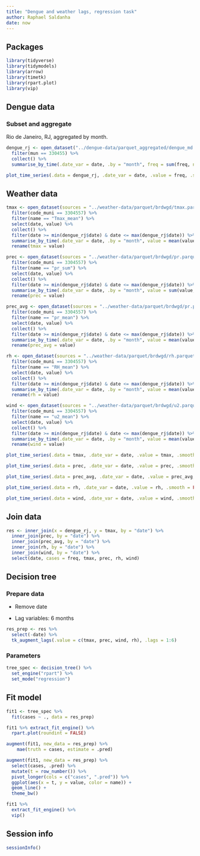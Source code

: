 ```yaml
---
title: "Dengue and weather lags, regression task"
author: Raphael Saldanha
date: now
---
```


## Packages

```r
library(tidyverse)
library(tidymodels)
library(arrow)
library(timetk)
library(rpart.plot)
library(vip)
```

## Dengue data

### Subset and aggregate

Rio de Janeiro, RJ, aggregated by month.

```r
dengue_rj <- open_dataset("../dengue-data/parquet_aggregated/dengue_md.parquet") %>%
  filter(mun == 330455) %>%
  collect() %>%
  summarise_by_time(.date_var = date, .by = "month", freq = sum(freq, na.rm = TRUE))
```

```r
plot_time_series(.data = dengue_rj, .date_var = date, .value = freq, .smooth = FALSE, .title = "Dengue, absolute number of cases")
```

## Weather data

```r
tmax <- open_dataset(sources = "../weather-data/parquet/brdwgd/tmax.parquet") %>%
  filter(code_muni == 3304557) %>%
  filter(name == "Tmax_mean") %>%
  select(date, value) %>%
  collect() %>%
  filter(date >= min(dengue_rj$date) & date <= max(dengue_rj$date)) %>%
  summarise_by_time(.date_var = date, .by = "month", value = mean(value, na.rm = TRUE)) %>%
  rename(tmax = value)

prec <- open_dataset(sources = "../weather-data/parquet/brdwgd/pr.parquet") %>%
  filter(code_muni == 3304557) %>%
  filter(name == "pr_sum") %>%
  select(date, value) %>%
  collect() %>%
  filter(date >= min(dengue_rj$date) & date <= max(dengue_rj$date)) %>%
  summarise_by_time(.date_var = date, .by = "month", value = sum(value, na.rm = TRUE)) %>%
  rename(prec = value)

prec_avg <- open_dataset(sources = "../weather-data/parquet/brdwgd/pr.parquet") %>%
  filter(code_muni == 3304557) %>%
  filter(name == "pr_mean") %>%
  select(date, value) %>%
  collect() %>%
  filter(date >= min(dengue_rj$date) & date <= max(dengue_rj$date)) %>%
  summarise_by_time(.date_var = date, .by = "month", value = mean(value, na.rm = TRUE)) %>%
  rename(prec_avg = value)

rh <- open_dataset(sources = "../weather-data/parquet/brdwgd/rh.parquet") %>%
  filter(code_muni == 3304557) %>%
  filter(name == "RH_mean") %>%
  select(date, value) %>%
  collect() %>%
  filter(date >= min(dengue_rj$date) & date <= max(dengue_rj$date)) %>%
  summarise_by_time(.date_var = date, .by = "month", value = mean(value, na.rm = TRUE)) %>%
  rename(rh = value)

wind <- open_dataset(sources = "../weather-data/parquet/brdwgd/u2.parquet") %>%
  filter(code_muni == 3304557) %>%
  filter(name == "u2_mean") %>%
  select(date, value) %>%
  collect() %>%
  filter(date >= min(dengue_rj$date) & date <= max(dengue_rj$date)) %>%
  summarise_by_time(.date_var = date, .by = "month", value = mean(value, na.rm = TRUE)) %>%
  rename(wind = value)
```

```r
plot_time_series(.data = tmax, .date_var = date, .value = tmax, .smooth = FALSE, .title = "Max temp, average")
```

```r
plot_time_series(.data = prec, .date_var = date, .value = prec, .smooth = FALSE, .title = "Precipitation, sum")
```

```r
plot_time_series(.data = prec_avg, .date_var = date, .value = prec_avg, .smooth = FALSE, .title = "Precipitation, average")
```

```r
plot_time_series(.data = rh, .date_var = date, .value = rh, .smooth = FALSE, .title = "Relative humidity, average")
```

```r
plot_time_series(.data = wind, .date_var = date, .value = wind, .smooth = FALSE, .title = "Wind, average")
```

## Join data

```r
res <- inner_join(x = dengue_rj, y = tmax, by = "date") %>%
  inner_join(prec, by = "date") %>%
  inner_join(prec_avg, by = "date") %>%
  inner_join(rh, by = "date") %>%
  inner_join(wind, by = "date") %>%
  select(date, cases = freq, tmax, prec, rh, wind)
```

## Decision tree

### Prepare data

-   Remove date

-   Lag variables: 6 months

```r
res_prep <- res %>%
  select(-date) %>%
  tk_augment_lags(.value = c(tmax, prec, wind, rh), .lags = 1:6)
```

### Parameters

```r
tree_spec <- decision_tree() %>%
  set_engine("rpart") %>%
  set_mode("regression")
```

## Fit model

```r
fit1 <- tree_spec %>%
  fit(cases ~ ., data = res_prep)
```

```r
fit1 %>% extract_fit_engine() %>%
  rpart.plot(roundint = FALSE)
```

```r
augment(fit1, new_data = res_prep) %>%
    mae(truth = cases, estimate = .pred)
```

```r
augment(fit1, new_data = res_prep) %>%
  select(cases, .pred) %>%
  mutate(t = row_number()) %>%
  pivot_longer(cols = c("cases", ".pred")) %>%
  ggplot(aes(x = t, y = value, color = name)) +
  geom_line() +
  theme_bw()
```

```r
fit1 %>% 
  extract_fit_engine() %>% 
  vip()
```

## Session info

```r
sessionInfo()
```
